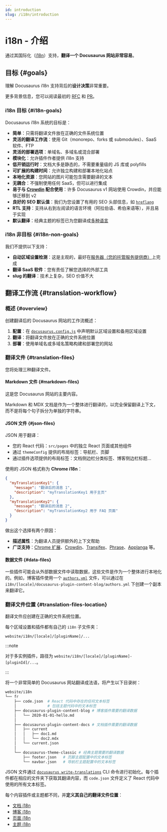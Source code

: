 ```yaml
---
id: introduction
slug: /i18n/introduction
---
```


# i18n - 介绍

通过其国际化（[i18n](https://en.wikipedia.org/wiki/Internationalization_and_localization)）支持，**翻译一个 Docusaurus 网站非常容易**。

## 目标 {#goals}

理解 Docusaurus i18n 支持背后的**设计决策**非常重要。

更多背景信息，您可以阅读最初的 [RFC](https://github.com/facebook/docusaurus/issues/3317) 和 [PR](https://github.com/facebook/docusaurus/pull/3325)。

### i18n 目标 {#i18n-goals}

Docusaurus i18n 系统的目标是：

- **简单**：只需将翻译文件放在正确的文件系统位置
- **灵活的翻译工作流**：使用 Git（monorepo、forks 或 submodules）、SaaS 软件、FTP
- **灵活的部署选项**：单域名、多域名或混合部署
- **模块化**：允许插件作者提供 i18n 支持
- **低开销运行时**：文档大多是静态的，不需要重量级的 JS 库或 polyfills
- **可扩展的构建时间**：允许独立构建和部署本地化站点
- **本地化资源**：您网站的图片可能包含需要翻译的文本
- **无耦合**：不强制使用任何 SaaS，但可以进行集成
- **易于与 [Crowdin](https://crowdin.com/) 配合使用**：许多 Docusaurus v1 网站使用 Crowdin，并应能够迁移到 v2
- **良好的 SEO 默认值**：我们为您设置了有用的 SEO 头部信息，如 [`hreflang`](https://developers.google.com/search/docs/advanced/crawling/localized-versions)
- **RTL 支持**：支持从右到左阅读的语言环境（阿拉伯语、希伯来语等），并且易于实现
- **默认翻译**：经典主题的标签已为您翻译成[多种语言](https://github.com/facebook/docusaurus/tree/main/packages/docusaurus-theme-translations/locales)

### i18n 非目标 {#i18n-non-goals}

我们不提供以下支持：

- **自动区域设置检测**：这是主观的，最好在[服务器（您的托管服务提供商）](../deployment.mdx)上完成
- **翻译 SaaS 软件**：您有责任了解您选择的外部工具
- **slug 的翻译**：技术上复杂，SEO 价值不大

## 翻译工作流 {#translation-workflow}

### 概述 {#overview}

创建翻译后的 Docusaurus 网站的工作流概述：

1.  **配置**：在 [`docusaurus.config.js`](../api/docusaurus.config.js.mdx#i18n) 中声明默认区域设置和备用区域设置
2.  **翻译**：将翻译文件放在正确的文件系统位置
3.  **部署**：使用单域名或多域名策略构建和部署您的网站

### 翻译文件 {#translation-files}

您将处理三种翻译文件。

#### Markdown 文件 {#markdown-files}

这是您 Docusaurus 网站的主要内容。

Markdown 和 MDX 文档是作为一个整体进行翻译的，以完全保留翻译上下文，而不是将每个句子拆分为单独的字符串。

#### JSON 文件 {#json-files}

JSON 用于翻译：

- 您的 React 代码：`src/pages` 中的独立 React 页面或其他组件
- 通过 `themeConfig` 提供的布局标签：导航栏、页脚
- 通过插件选项提供的布局标签：文档侧边栏分类标签、博客侧边栏标题...

使用的 JSON 格式称为 **Chrome i18n**：

```json
{
  "myTranslationKey1": {
    "message": "翻译后的消息 1",
    "description": "myTranslationKey1 用于主页"
  },
  "myTranslationKey2": {
    "message": "翻译后的消息 2",
    "description": "myTranslationKey2 用于 FAQ 页面"
  }
}
```

做出这个选择有两个原因：

- **描述属性**：为翻译人员提供额外的上下文帮助
- **广泛支持**：[Chrome 扩展](https://developer.chrome.com/docs/extensions/mv2/i18n-messages/)、[Crowdin](https://support.crowdin.com/file-formats/chrome-json/)、[Transifex](https://docs.transifex.com/formats/chrome-json/)、[Phrase](https://help.phrase.com/help/chrome-json-messages)、[Applanga](https://www.applanga.com/docs/formats/chrome_i18n_json) 等。

#### 数据文件 {#data-files}

一些插件可能会从外部数据文件中读取数据，这些文件是作为一个整体进行本地化的。例如，博客插件使用一个 [`authors.yml`](../blog.mdx#global-authors) 文件，可以通过在 `i18n/[locale]/docusaurus-plugin-content-blog/authors.yml` 下创建一个副本来翻译它。

### 翻译文件位置 {#translation-files-location}

翻译文件应创建在正确的文件系统位置。

每个区域设置和插件都有自己的 `i18n` 子文件夹：

```
website/i18n/[locale]/[pluginName]/...
```

:::note

对于多实例插件，路径为 `website/i18n/[locale]/[pluginName]-[pluginId]/...`。

:::

将一个非常简单的 Docusaurus 网站翻译成法语，将产生以下目录树：

```bash
website/i18n
└── fr
    ├── code.json  # React 代码中存在的任何文本标签
    │              # 包括主题代码中的文本标签
    ├── docusaurus-plugin-content-blog # 博客插件需要的翻译数据
    │   └── 2020-01-01-hello.md
    │
    ├── docusaurus-plugin-content-docs # 文档插件需要的翻译数据
    │   ├── current
    │   │   ├── doc1.md
    │   │   └── doc2.mdx
    │   └── current.json
    │
    └── docusaurus-theme-classic # 经典主题需要的翻译数据
        ├── footer.json   # 页脚主题配置中的文本标签
        └── navbar.json   # 导航栏主题配置中的文本标签
```

JSON 文件通过 [`docusaurus write-translations`](../cli.mdx#docusaurus-write-translations-sitedir) CLI 命令进行初始化。每个插件都在相应的文件夹下获取其翻译内容，而 `code.json` 文件定义了 React 代码中使用的所有文本标签。

每个内容插件或主题都不同，并**定义其自己的翻译文件位置**：

- [文档 i18n](../api/plugins/plugin-content-docs.mdx#i18n)
- [博客 i18n](../api/plugins/plugin-content-blog.mdx#i18n)
- [页面 i18n](../api/plugins/plugin-content-pages.mdx#i18n)
- [主题 i18n](../api/themes/theme-configuration.mdx#i18n)
```
